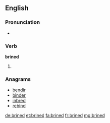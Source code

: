 ==English==

===Pronunciation===
* {{rhymes|aɪnd|lang=en}}

===Verb===
'''brined'''

# {{en-past of|brine}}

===Anagrams===
* [[bendir#English|bendir]]
* [[binder#English|binder]]
* [[inbred#English|inbred]]
* [[rebind#English|rebind]]

[[de:brined]]
[[et:brined]]
[[fa:brined]]
[[fr:brined]]
[[mg:brined]]